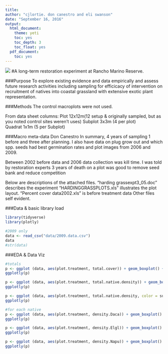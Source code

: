 ```yaml
---
title:
author: "cjlortie. don canestro and eli swanson"
date: "September 16, 2016"
output:
  html_document:
    theme: yeti
    toc: yes
    toc_depth: 3
    toc_float: yes
  pdf_document:
    toc: yes
---
```


![](./setup.jpg)
#A long-term restoration experiment at Rancho Marino Reserve.

###Purpose
To explore existing evidence and data empirically and assess future research activities including sampling for efficicacy of intervention on recruitment of natives into coastal grassland with extensive exotic plant representation.

###Methods
The control macroplots were not used.

From data sheet columns:
Plot   12x12m(12 setup & originally sampled, but as you noted control sites weren't uses) 
Subplot 3x3m (4 per plot)  
Quadrat 1x1m (5 per Subplot) 

###Macro meta-data
Don Canestro
In summary, 4 years of sampling 1 before and three after planning.
I also have data on plug grow out and which spp. seeds had best germination rates and plot images from 2006 and 2009.

Between 2002 before data and 2006 data collection was kill time.  I was told by restoration experts 3 years of death on a plot was good to remove seed bank and reduce competition

Below are descriptions of the attached files.
"harding grassexpt3_05.doc"   describes the experiment
"HARDINGGRASSPLOTS.xls" illustrates the plot layout.
"Percent cover data2002.xls"  is before treatment data
Other files self evident.

###Data & basic library load
```r
library(tidyverse)
library(plotly)

#2009 only
data <- read_csv("data/2009.data.csv")
data
#str(data)
```

###EDA & Data Viz
```r
#totals
p <- ggplot (data, aes(plot.treatment, total.cover)) + geom_boxplot() + facet_wrap(~subplot.treatment)
ggplotly(p)

p <- ggplot (data, aes(plot.treatment, total.native.density)) + geom_boxplot() + facet_wrap(~subplot.treatment)
ggplotly(p)

p <- ggplot (data, aes(plot.treatment, total.native.density, color = subplot.treatment)) + geom_boxplot() + geom_point()
ggplotly(p)

#for each native
p <- ggplot (data, aes(plot.treatment, density.Daca)) + geom_boxplot() + facet_wrap(~subplot.treatment)
ggplotly(p)

p <- ggplot (data, aes(plot.treatment, density.Elgl)) + geom_boxplot() + facet_wrap(~subplot.treatment)
ggplotly(p)

p <- ggplot (data, aes(plot.treatment, density.Napu)) + geom_boxplot() + facet_wrap(~subplot.treatment)
ggplotly(p)




```
